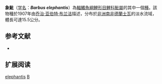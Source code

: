 {{Speciesbox 
| taxon = Barbus elephantis
| status = NE
| status_system = IUCN3.1
| authority = [[乔治·亚伯特·布兰洁|Boulenger]], 1907
| synonyms = 
}}

'''象魮'''（[[学名|学名]]：'''''Barbus elephantis'''''）為[[輻鰭魚綱|輻鰭魚綱]][[鯉形目|鯉形目]][[鯉科|鯉科]][[魮屬|魮屬]]的其中一個[[種|種]]。該物種於1907年由[[乔治·亚伯特·布兰洁|乔治·亚伯特·布兰洁]]描述，分布於[[非洲|非洲]][[南非|南非]][[德蘭士瓦|德蘭士瓦]]的淡水流域，體長可達15.5公分。

== 参考文献 ==
*{{FishBase_species|genus=Barbus|species=elephantis|year=2011|month=12}}

== 扩展阅读 ==
{{refbegin}}
{{wikispecies-inline|Barbus elephantis|象魮}}
{{refend}}
{{Taxonbar|from=Q2384748}}

[[Category:魮屬|elephantis]]
[[Category:1907年描述的魚類|B]]

{{魚類小作品}}